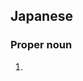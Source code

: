 ==Japanese==
{{ja-kanjitab|み|か|yomi=j}}

===Proper noun===
{{ja-pos|proper|みか}}

# {{given name|female|lang=ja|sort=みか}}